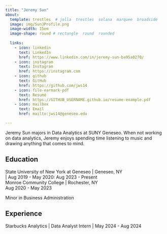 ```yaml
---
title: "Jeremy Sun"
about:
  template: trestles  # jolla  trestles  solana  marquee  broadside
  image: img/SunJProfile.png
  image-width: 15em
  image-shape: round # rectangle  round  rounded
  
  links:
    - icon: linkedin
      text: LinkedIn
      href: https://www.linkedin.com/in/jeremy-sun-ba95a0270/
    - icon: instagram
      text: Instagram
      href: https://instagram.com
    - icon: github
      text: GitHub
      href: https://github.com/jws14
    - icon: file-earmark-pdf
      text: Resumé
      href: https://GITHUB_USERNAME.github.io/resume-example.pdf
    - icon: mailbox
      text: Email
      href: mailto:jws14@geneseo.edu

---
```



Jeremy Sun majors in Data Analytics at SUNY Geneseo. When not working on data analytics, Jeremy enjoys spending time listening to music and drawing anything that comes to mind.

## Education

State University of New York at Geneseo | Geneseo, NY <br>
| Aug 2019 - May 2020: Aug 2023 - Present <br>
Monroe Community College | Rochester, NY <br>
Aug 2020 - May 2023

Minor in Business Administration 

## Experience

Starbucks Analytics | Data Analyst Intern | May 2024 - Aug 2024


